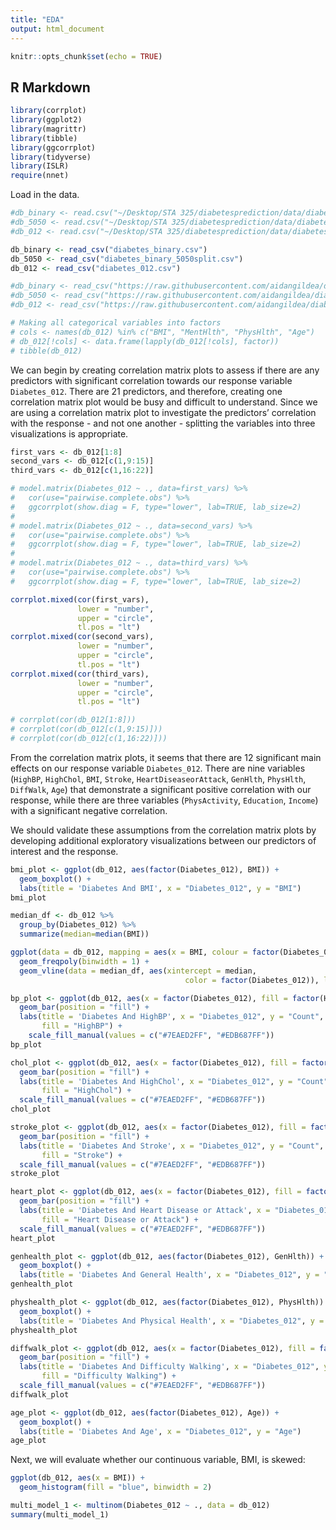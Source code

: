 ```yaml
---
title: "EDA"
output: html_document
---
```


```r
knitr::opts_chunk$set(echo = TRUE)
```

## R Markdown

```r
library(corrplot)
library(ggplot2)
library(magrittr)
library(tibble)
library(ggcorrplot)
library(tidyverse)
library(ISLR)
require(nnet)
```


Load in the data.

```r
#db_binary <- read.csv("~/Desktop/STA 325/diabetesprediction/data/diabetes_binary.csv")
#db_5050 <- read.csv("~/Desktop/STA 325/diabetesprediction/data/diabetes_binary_5050split.csv")
#db_012 <- read.csv("~/Desktop/STA 325/diabetesprediction/data/diabetes_012.csv")

db_binary <- read_csv("diabetes_binary.csv")
db_5050 <- read_csv("diabetes_binary_5050split.csv")
db_012 <- read_csv("diabetes_012.csv")

#db_binary <- read_csv("https://raw.githubusercontent.com/aidangildea/diabetesprediction/main/diabetes_binary.csv")
#db_5050 <- read_csv("https://raw.githubusercontent.com/aidangildea/diabetesprediction/main/diabetes_012.csv")
#db_012 <- read_csv("https://raw.githubusercontent.com/aidangildea/diabetesprediction/main/diabetes_012.csv")

# Making all categorical variables into factors
# cols <- names(db_012) %in% c("BMI", "MentHlth", "PhysHlth", "Age")
# db_012[!cols] <- data.frame(lapply(db_012[!cols], factor))
# tibble(db_012)
```

We can begin by creating correlation matrix plots to assess if there are any predictors with significant correlation towards our response variable `Diabetes_012`. There are 21 predictors, and therefore, creating one correlation matrix plot would be busy and difficult to understand. Since we are using a correlation matrix plot to investigate the predictors' correlation with the response - and not one another - splitting the variables into three visualizations is appropriate.

```r
first_vars <- db_012[1:8]
second_vars <- db_012[c(1,9:15)]
third_vars <- db_012[c(1,16:22)]

# model.matrix(Diabetes_012 ~ ., data=first_vars) %>% 
#   cor(use="pairwise.complete.obs") %>% 
#   ggcorrplot(show.diag = F, type="lower", lab=TRUE, lab_size=2)
# 
# model.matrix(Diabetes_012 ~ ., data=second_vars) %>% 
#   cor(use="pairwise.complete.obs") %>% 
#   ggcorrplot(show.diag = F, type="lower", lab=TRUE, lab_size=2)
# 
# model.matrix(Diabetes_012 ~ ., data=third_vars) %>% 
#   cor(use="pairwise.complete.obs") %>% 
#   ggcorrplot(show.diag = F, type="lower", lab=TRUE, lab_size=2)

corrplot.mixed(cor(first_vars),
               lower = "number", 
               upper = "circle", 
               tl.pos = "lt")
corrplot.mixed(cor(second_vars),
               lower = "number", 
               upper = "circle", 
               tl.pos = "lt")
corrplot.mixed(cor(third_vars),
               lower = "number", 
               upper = "circle", 
               tl.pos = "lt")

# corrplot(cor(db_012[1:8]))
# corrplot(cor(db_012[c(1,9:15)]))
# corrplot(cor(db_012[c(1,16:22)]))
```

From the correlation matrix plots, it seems that there are 12 significant main effects on our response variable `Diabetes_012`. There are nine variables (`HighBP`, `HighChol`, `BMI`, `Stroke`, `HeartDiseaseorAttack`,  `GenHlth`, `PhysHlth`, `DiffWalk`, `Age`) that demonstrate a significant positive correlation with our response, while there are three variables (`PhysActivity`, `Education`, `Income`) with a significant negative correlation.

We should validate these assumptions from the correlation matrix plots by developing additional exploratory visualizations between our predictors of interest and the response. 

```r
bmi_plot <- ggplot(db_012, aes(factor(Diabetes_012), BMI)) +
  geom_boxplot() +
  labs(title = 'Diabetes And BMI', x = "Diabetes_012", y = "BMI")
bmi_plot

median_df <- db_012 %>%
  group_by(Diabetes_012) %>%
  summarize(median=median(BMI))

ggplot(data = db_012, mapping = aes(x = BMI, colour = factor(Diabetes_012))) +
  geom_freqpoly(binwidth = 1) +
  geom_vline(data = median_df, aes(xintercept = median, 
                                       color = factor(Diabetes_012)), linetype = "dotted")

bp_plot <- ggplot(db_012, aes(x = factor(Diabetes_012), fill = factor(HighBP))) +
  geom_bar(position = "fill") +
  labs(title = 'Diabetes And HighBP', x = "Diabetes_012", y = "Count", 
       fill = "HighBP") +
    scale_fill_manual(values = c("#7EAED2FF", "#EDB687FF"))
bp_plot

chol_plot <- ggplot(db_012, aes(x = factor(Diabetes_012), fill = factor(HighChol))) +
  geom_bar(position = "fill") +
  labs(title = 'Diabetes And HighChol', x = "Diabetes_012", y = "Count", 
       fill = "HighChol") +
  scale_fill_manual(values = c("#7EAED2FF", "#EDB687FF"))
chol_plot

stroke_plot <- ggplot(db_012, aes(x = factor(Diabetes_012), fill = factor(Stroke))) +
  geom_bar(position = "fill") +
  labs(title = 'Diabetes And Stroke', x = "Diabetes_012", y = "Count", 
       fill = "Stroke") +
  scale_fill_manual(values = c("#7EAED2FF", "#EDB687FF"))
stroke_plot

heart_plot <- ggplot(db_012, aes(x = factor(Diabetes_012), fill = factor(HeartDiseaseorAttack))) +
  geom_bar(position = "fill") +
  labs(title = 'Diabetes And Heart Disease or Attack', x = "Diabetes_012", y = "Count", 
       fill = "Heart Disease or Attack") +
  scale_fill_manual(values = c("#7EAED2FF", "#EDB687FF"))
heart_plot

genhealth_plot <- ggplot(db_012, aes(factor(Diabetes_012), GenHlth)) +
  geom_boxplot() +
  labs(title = 'Diabetes And General Health', x = "Diabetes_012", y = "General Health")
genhealth_plot

physhealth_plot <- ggplot(db_012, aes(factor(Diabetes_012), PhysHlth)) +
  geom_boxplot() +
  labs(title = 'Diabetes And Physical Health', x = "Diabetes_012", y = "Physical Health")
physhealth_plot

diffwalk_plot <- ggplot(db_012, aes(x = factor(Diabetes_012), fill = factor(DiffWalk))) +
  geom_bar(position = "fill") +
  labs(title = 'Diabetes And Difficulty Walking', x = "Diabetes_012", y = "Count", 
       fill = "Difficulty Walking") +
  scale_fill_manual(values = c("#7EAED2FF", "#EDB687FF"))
diffwalk_plot

age_plot <- ggplot(db_012, aes(factor(Diabetes_012), Age)) +
  geom_boxplot() +
  labs(title = 'Diabetes And Age', x = "Diabetes_012", y = "Age")
age_plot
```

Next, we will evaluate whether our continuous variable, BMI, is skewed:

```r
ggplot(db_012, aes(x = BMI)) + 
  geom_histogram(fill = "blue", binwidth = 2)
```

```r
multi_model_1 <- multinom(Diabetes_012 ~ ., data = db_012)
summary(multi_model_1)
```

